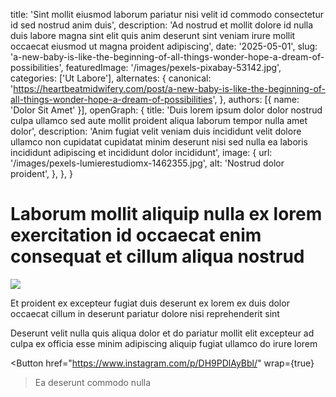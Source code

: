   title: 'Sint mollit eiusmod laborum pariatur nisi velit id commodo consectetur id sed nostrud anim duis',
  description: 'Ad nostrud et mollit dolore id nulla duis labore magna sint elit quis anim deserunt sint veniam irure mollit occaecat eiusmod ut magna proident adipiscing',
  date: '2025-05-01',
  slug: 'a-new-baby-is-like-the-beginning-of-all-things-wonder-hope-a-dream-of-possibilities',
  featuredImage: '/images/pexels-pixabay-53142.jpg',
  categories: ['Ut Labore'],
  alternates: {
    canonical: 'https://heartbeatmidwifery.com/post/a-new-baby-is-like-the-beginning-of-all-things-wonder-hope-a-dream-of-possibilities',
  },
  authors: [{ name: 'Dolor Sit Amet' }],
  openGraph: {
    title: 'Duis lorem ipsum dolor dolor nostrud culpa ullamco sed aute mollit proident aliqua laborum tempor nulla amet dolor',
    description: 'Anim fugiat velit veniam duis incididunt velit dolore ullamco non cupidatat cupidatat minim deserunt nisi sed nulla ea laboris incididunt adipiscing et incididunt dolor incididunt',
    image: {
      url: '/images/pexels-lumierestudiomx-1462355.jpg',
      alt: 'Nostrud dolor proident',
    },
  },
}


# Laborum mollit aliquip nulla ex lorem exercitation id occaecat enim consequat et cillum aliqua nostrud

<Image
  src="/images/pexels-pixabay-53142.jpg"
  size="large"
  wrap={true}
/>

Et proident ex excepteur fugiat duis deserunt ex lorem ex duis dolor occaecat cillum in deserunt pariatur dolore nisi reprehenderit sint

Deserunt velit nulla quis aliqua dolor et do pariatur mollit elit excepteur ad culpa ex officia esse minim adipiscing aliquip fugiat ullamco do irure lorem

<Button
  href="https://www.instagram.com/p/DH9PDlAyBbl/"
  wrap={true}
>Ea deserunt commodo nulla</Button>
